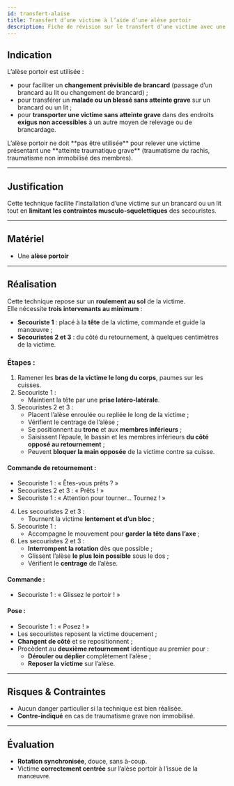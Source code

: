 ---
id: transfert-alaise
title: Transfert d’une victime à l’aide d’une alèse portoir
description: Fiche de révision sur le transfert d’une victime avec une alèse portoir
---

## Indication

L’alèse portoir est utilisée :

- pour faciliter un **changement prévisible de brancard** (passage d’un brancard au lit ou changement de brancard) ;
- pour transférer un **malade ou un blessé sans atteinte grave** sur un brancard ou un lit ;
- pour **transporter une victime sans atteinte grave** dans des endroits **exigus non accessibles** à un autre moyen de relevage ou de brancardage.

<Admonition type="warning">
L’alèse portoir ne doit **pas être utilisée** pour relever une victime présentant une **atteinte traumatique grave** (traumatisme du rachis, traumatisme non immobilisé des membres).
</Admonition>

---

## Justification

Cette technique facilite l’installation d’une victime sur un brancard ou un lit tout en **limitant les contraintes musculo-squelettiques** des secouristes.

---

## Matériel

- Une **alèse portoir**

---

## Réalisation

Cette technique repose sur un **roulement au sol** de la victime.  
Elle nécessite **trois intervenants au minimum** :

- **Secouriste 1** : placé à la **tête** de la victime, commande et guide la manœuvre ;
- **Secouristes 2 et 3** : du côté du retournement, à quelques centimètres de la victime.

### Étapes :

1. Ramener les **bras de la victime le long du corps**, paumes sur les cuisses.
2. Secouriste 1 :
   - Maintient la tête par une **prise latéro-latérale**.
3. Secouristes 2 et 3 :
   - Placent l’alèse enroulée ou repliée le long de la victime ;
   - Vérifient le centrage de l’alèse ;
   - Se positionnent au **tronc** et aux **membres inférieurs** ;
   - Saisissent l’épaule, le bassin et les membres inférieurs **du côté opposé au retournement** ;
   - Peuvent **bloquer la main opposée** de la victime contre sa cuisse.

#### Commande de retournement :

- Secouriste 1 : « Êtes-vous prêts ? »
- Secouristes 2 et 3 : « Prêts ! »
- Secouriste 1 : « Attention pour tourner… Tournez ! »

4. Les secouristes 2 et 3 :
   - Tournent la victime **lentement et d’un bloc** ;
5. Secouriste 1 :
   - Accompagne le mouvement pour **garder la tête dans l’axe** ;
6. Les secouristes 2 et 3 :
   - **Interrompent la rotation** dès que possible ;
   - Glissent l’alèse **le plus loin possible** sous le dos ;
   - Vérifient le **centrage** de l’alèse.

#### Commande :

- Secouriste 1 : « Glissez le portoir ! »

#### Pose :

- Secouriste 1 : « Posez ! »
- Les secouristes reposent la victime doucement ;
- **Changent de côté** et se repositionnent ;
- Procèdent au **deuxième retournement** identique au premier pour :
  - **Dérouler ou déplier** complètement l’alèse ;
  - **Reposer la victime** sur l’alèse.

---

## Risques & Contraintes

- Aucun danger particulier si la technique est bien réalisée.
- **Contre-indiqué** en cas de traumatisme grave non immobilisé.

---

## Évaluation

- **Rotation synchronisée**, douce, sans à-coup.
- Victime **correctement centrée** sur l’alèse portoir à l’issue de la manœuvre.
